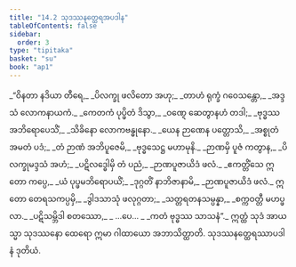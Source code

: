 ```yaml
---
title: "14.2 သုဒဿနတ္ထေရအပဒါန"
tableOfContents: false
sidebar:
  order: 3
type: "tipitaka"
basket: "su"
book: "ap1"
---
```



<DynamicBreadcrumb />

<Division number="10" book="ap1">

<Paragraph number="2193" type="verses" book="ap1">
_“ဝိနတာ နဒိယာ တီရေ,_  
_ပိလက္ခု ဖလိတော အဟု;_  
_တာဟံ ရုက္ခံ ဂဝေသန္တော,_  
_အဒ္ဒသံ လောကနာယကံ._  

</Paragraph>

</Division>
<Division number="11" book="ap1">

<Paragraph number="2194" type="verses" book="ap1">
_ကေတကံ ပုပ္ဖိတံ ဒိသွာ,_  
_ဝဏ္ဋေ ဆေတွာနဟံ တဒါ;_  
_ဗုဒ္ဓဿ အဘိရောပေသိံ,_  
_သိခိနော လောကဗန္ဓုနော._  

</Paragraph>

</Division>
<Division number="12" book="ap1">

<Paragraph number="2195" type="verses" book="ap1">
_ယေန ဉာဏေန ပတ္တောသိ,_  
_အစ္စုတံ အမတံ ပဒံ;_  
_တံ ဉာဏံ အဘိပူဇေမိ,_  
_ဗုဒ္ဓသေဋ္ဌ မဟာမုနိ._  

</Paragraph>

</Division>
<Division number="13" book="ap1">

<Paragraph number="2196" type="verses" book="ap1">
_ဉာဏမှိ ပူဇံ ကတွာန,_  
_ပိလက္ခုမဒ္ဒသံ အဟံ;_  
_ပဋိလဒ္ဓေါမှိ တံ ပညံ,_  
_ဉာဏပူဇာယိဒံ ဖလံ._  

</Paragraph>

</Division>
<Division number="14" book="ap1">

<Paragraph number="2197" type="verses" book="ap1">
_ဧကတ္တိံသေ ဣတော ကပ္ပေ,_  
_ယံ ပုပ္ဖမဘိရောပယိံ;_  
_ဒုဂ္ဂတိံ နာဘိဇာနာမိ,_  
_ဉာဏပူဇာယိဒံ ဖလံ._  

</Paragraph>

</Division>
<Division number="15" book="ap1">

<Paragraph number="2198" type="verses" book="ap1">
ဣတော တေရသကပ္ပမှိ,_  
_ဒွါဒသာသုံ ဖလုဂ္ဂတာ;_  
_သတ္တရတနသမ္ပန္နာ,_  
_စက္ကဝတ္တီ မဟပ္ဖလာ._  

</Paragraph>

</Division>
<Division number="16" book="ap1">

<Paragraph number="2199" type="verses" book="ap1">
_ပဋိသမ္ဘိဒါ စတဿော,_  
_ …ပေ… _  
_ကတံ ဗုဒ္ဓဿ သာသနံ”._  

</Paragraph>

<Paragraph number="2200" book="ap1">
ဣတ္ထံ သုဒံ အာယသ္မာ သုဒဿနော ထေရော ဣမာ ဂါထာယော အဘာသိတ္ထာတိ.

</Paragraph>
</Division>

<Paragraph number="2201" type="center" book="ap1">
သုဒဿနတ္ထေရဿာပဒါနံ ဒုတိယံ.
</Paragraph>
